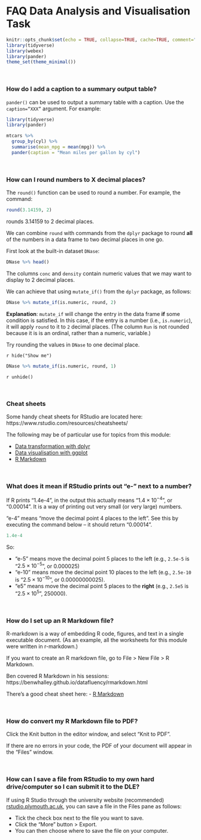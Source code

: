 # FAQ Data Analysis and Visualisation Task {#FAQ-assessment}


```r
knitr::opts_chunk$set(echo = TRUE, collapse=TRUE, cache=TRUE, comment=">", message=FALSE)
library(tidyverse)
library(webex)
library(pander)
theme_set(theme_minimal())
```

\

### How do I add a caption to a summary output table?

`pander()` can be used to output a summary table with a caption. Use the `caption=“XXX”` argument. For example:


```r
library(tidyverse)
library(pander)

mtcars %>% 
  group_by(cyl) %>% 
  summarise(mean_mpg = mean(mpg)) %>% 
  pander(caption = "Mean miles per gallon by cyl")

```

\

### How can I round numbers to X decimal places? 

The `round()` function can be used to round a number. For example, the command:

```r
round(3.14159, 2)
```

rounds 3.14159 to 2 decimal places.

We can combine `round` with commands from the `dplyr` package to round **all** of the numbers in a data frame to two decimal places in one go. 

First look at the built-in dataset `DNase`:

```r
DNase %>% head()
```

The columns `conc` and `density` contain numeric values that we may want to display to 2 decimal places.

We can achieve that using `mutate_if()` from the `dplyr` package, as follows:

```r
DNase %>% mutate_if(is.numeric, round, 2) 
```


**Explanation**: `mutate_if` will change the entry in the data frame **if** some condition is satisfied. In this case, if the entry is a number (i.e.,  `is.numeric`), it will apply `round` to it to `2` decimal places. (The column `Run` is not rounded because it is is an ordinal, rather than a numeric, variable.)

<div class='exercise'>
Try rounding the values in `DNase` to one decimal place.

`r hide("Show me")`
```r
DNase %>% mutate_if(is.numeric, round, 1) 
```
`r unhide()`

</div>


\


### Cheat sheets

Some handy cheat sheets for RStudio are located here: https://www.rstudio.com/resources/cheatsheets/

The following may be of particular use for topics from this module:

- [Data transformation with dplyr](https://github.com/rstudio/cheatsheets/raw/master/data-transformation.pdf)
- [Data visualisation with ggplot](https://github.com/rstudio/cheatsheets/raw/master/data-visualization-2.1.pdf)
- [R Markdown](https://github.com/rstudio/cheatsheets/raw/master/rmarkdown-2.0.pdf)



\


### What does it mean if RStudio prints out "e-" next to a number? {#e-meaning}

If R prints "1.4e-4", in the output this actually means "$1.4 \times 10^{-4}$", or "0.00014". It is a way of printing out very small (or very large) numbers.

"e-4" means "move the decimal point 4 places to the left". See this by executing the command below -- it should return "0.00014".


```r
1.4e-4
```

So:

- "e-5" means move the decimal point 5 places to the left (e.g., `2.5e-5` is "$2.5 \times 10^{-5}$", or 0.000025)
- "e-10" means move the decimal point 10 places to the left (e.g., `2.5e-10` is "$2.5 \times 10^{-10}$", or 0.00000000025).
- "e5" means move the decimal point 5 places to the **right** (e.g., `2.5e5` is "$2.5 \times 10^{5}$", 250000).


\

### How do I set up an R Markdown file?

R-markdown is a way of embedding R code, figures, and text in a single executable document. (As an example, all the worksheets for this module were written in r-markdown.)

If you want to create an R markdown file, go to File > New File > R Markdown.

Ben covered R Markdown in his sessions: https://benwhalley.github.io/datafluency/rmarkdown.html

There's a good cheat sheet here:
- [R Markdown](https://github.com/rstudio/cheatsheets/raw/master/rmarkdown-2.0.pdf)

\

### How do convert my R Markdown file to PDF?

Click the Knit button in the editor window, and select "Knit to PDF".

If there are no errors in your code, the PDF of your document will appear in the "Files" window.


\

### How can I save a file from RStudio to my own hard drive/computer so I can submit it to the DLE?

If using R Studio through the university website (recommended) [rstudio.plymouth.ac.uk](https://rstudio.plymouth.ac.uk), you can save a file in the Files pane as follows:

- Tick the check box next to the file you want to save.
- Click the "More" button > Export. 
- You can then choose where to save the file on your computer.



